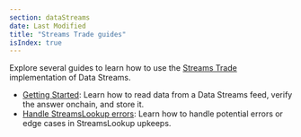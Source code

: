 ```yaml
---
section: dataStreams
date: Last Modified
title: "Streams Trade guides"
isIndex: true
---
```


Explore several guides to learn how to use the [Streams Trade](/data-streams#streams-trade-using-data-streams-with-chainlink-automation) implementation of Data Streams.

- [Getting Started](/data-streams/getting-started): Learn how to read data from a Data Streams feed, verify the answer onchain, and store it.
- [Handle StreamsLookup errors](/data-streams/tutorials/streams-trade/streams-trade-lookup-error-handler): Learn how to handle potential errors or edge cases in StreamsLookup upkeeps.
